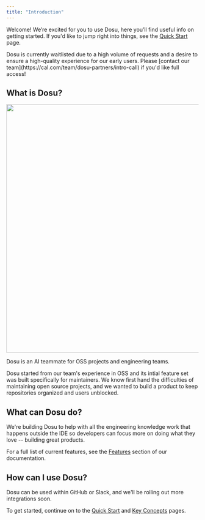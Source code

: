 ```yaml
---
title: "Introduction"
---
```


Welcome! We’re excited for you to use Dosu, here you’ll find useful info on getting started.
If you'd like to jump right into things, see the [Quick Start](/docs/onboarding-quickstart) page.

<Note>
Dosu is currently waitlisted due to a high volume of requests and a desire to ensure a high-quality experience for our early users.
Please [contact our team](https://cal.com/team/dosu-partners/intro-call) if you'd like full access!
</Note>

## What is Dosu?
<img width="650" noZoom src="/images/hero.png" />

Dosu is an AI teammate for OSS projects and engineering teams. 

Dosu started from our team's experience in OSS and its intial feature set was built specifically for maintainers. 
We know first hand the difficulties of maintaining open source projects, and we wanted to build a product to keep repositories organized and users unblocked.

## What can Dosu do?
We're building Dosu to help with all the engineering knowledge work that happens outside the IDE so developers can focus more on doing what they love -- building great products.

For a full list of current features, see the [Features](/docs/features-auto-labeling) section of our documentation.


## How can I use Dosu?
Dosu can be used within GitHub or Slack, and we'll be rolling out more integrations soon. 

To get started, continue on to the [Quick Start](/docs/onboarding-quickstart) and [Key Concepts](/docs/onboarding-key-concepts) pages.
